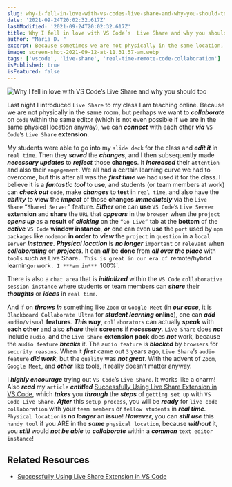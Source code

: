 ```yaml
---
slug: why-i-fell-in-love-with-vs-codes-live-share-and-why-you-should-too
date: '2021-09-24T20:02:32.617Z'
lastModified: '2021-09-24T20:02:32.617Z'
title: Why I fell in love with VS Code’s  Live Share and why you should too
author: "Maria D. "
excerpt: Because sometimes we are not physically in the same location, but perhaps we want to collaborate on code within the same editor, we can connect with each other via VS Code’s Live Share extension.
image: screen-shot-2021-09-12-at-11.31.57-am.webp
tags: ['vscode', 'live-share', 'real-time-remote-code-collaboration']
isPublished: true
isFeatured: false
---
```


![Why I fell in love with VS Code’s  Live Share and why you should too](screen-shot-2021-09-12-at-11.31.57-am.webp)

Last night I introduced `Live Share` to my class I am teaching online. Because
we are not physically in the same room, but perhaps we want to **_collaborate_** on `code` within the same editor (which is not even possible if we are in the same physical location anyway), we can **_connect_** with each other **_via_** `VS Code`’s `Live Share` **extension**.

My students were able to go into my `slide deck` for the class and **_edit it_** in `real time`. Then they **_saved_** the **_changes_**, and I then subsequently made **_necessary updates_** to **_reflect_** those **changes**. It **_increased_** their `attention` and also their `engagement`. We all had a
certain learning curve we had to overcome, but this after all was the **_first
time_** we had used it for the class. I believe it is a **_fantastic tool_** to **use**, and students (or team members at work) can **_check out_** `code`, make **_changes_** to **test** in `real time`, and also have the **_ability_** to **view** the **_impact_** of those **changes** **_immediately_** via the `Live Share` `“Shared Server”` feature. **_Either_** one can **use** `VS Code`’s `Live Server` **extension** and **share** the `URL` that **_appears_** in the `browser` when the `project` **_opens up_** as a **result** of **_clicking_** on the `“Go Live”` tab at the **bottom** of the **_active_** `VS Code` **window instance**, **_or_** one can even **use** the `port` used by `npm packages` like `nodemon` **in order** to **_view_** the `project` in `question` in a `local server` **_instance_**. **_Physical location_** is **_no longer_** `important` or `relevant` when **_collaborating_** on **_projects_**. It can **_all_** be **done** from **_all over the place_** with `tools` such as Live
Share`. This is great in our era of `remote/hybrid learning`or`work`. I ***am in*** `100%`.

There is also a `chat area` that is **_initialized_** within the `VS Code`
`collaborative session instance` where students or team members can **_share_** their **_thoughts_** or **_ideas_** in `real time`.

And if on **_throws in_** something like `Zoom` or `Google Meet` (in **_our
case_**, it is `Blackboard Collaborate Ultra` for **_student learning_**
**online**), one can **_add_** `audio/visual` **features**. **_This way_**,
`collaborators` can actually **_speak_** with **each other** and also
**_share_** their **screens** if **_necessary_**. `Live Share` does **_not_**
include `audio`, and the `Live Share` **extension pack** does **_not_** work,
because the `audio feature` **_breaks_** it. The `audio feature` is
**_blocked_** by `browsers` for `security reasons`. When it **_first_** came out `3` years ago, `Live Share`’s `audio feature` **_did work_**, but the `quality` was **_not great_**. With the advent of `Zoom`, `Google Meet`, and **_other_** like tools, it really doesn’t matter anyway.

I **_highly encourage_** trying out `VS Code`’s `Live Share`. It works like a
charm! Also **_read_** my `article` **_entitled_**
[Successfully Using Live Share Extension in VS Code](/blog/successfully-using-live-share-extension-in-vs-code/),
which **_takes_** you **_through_** the **_steps_** of `getting set up` with
`VS Code Live Share`. **_After_** this `setup process`, you will be **_ready_** for `live code collaboration` with your `team members` or `fellow students` in **_real time_**. `Physical location` is **_no longer_** an **issue**! **_However_**, you can **_still use_** this `handy tool` if you ARE in the **_same_** `physical location`, because **_without_** it, you **_still_** would **_not be able_** to **_collaborate_** within a **_common_**
`text editor instance`!

## Related Resources

-   [Successfully Using Live Share Extension in VS Code](/blog/successfully-using-live-share-extension-in-vs-code/)


